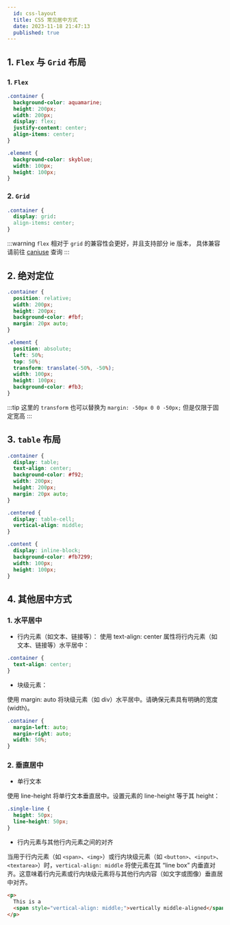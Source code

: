 ```yaml
---
  id: css-layout
  title: CSS 常见居中方式
  date: 2023-11-18 21:47:13
  published: true
---
```


<LinkCard
  title="CSS 水平居中布局方式"
  href="https://github.com/cullyfung/blog-demo/tree/main/packages/css-layout"
  image="https://w.wallhaven.cc/full/vq/wallhaven-vq27p5.jpg"
/>

## 1. `Flex` 与 `Grid` 布局

### 1. `Flex`

```css showLineNumbers {5-7}
.container {
  background-color: aquamarine;
  height: 200px;
  width: 200px;
  display: flex;
  justify-content: center;
  align-items: center;
}

.element {
  background-color: skyblue;
  width: 100px;
  height: 100px;
}
```

### 2. `Grid`

```css
.container {
  display: grid:
  align-items: center;
}

```

:::warning
`flex` 相对于 `grid` 的兼容性会更好，并且支持部分 ie 版本， 具体兼容请前往 [caniuse](https://caniuse.com/?search=grid) 查询
:::

## 2. 绝对定位

```css showLineNumbers {2, 10-13}
.container {
  position: relative;
  width: 200px;
  height: 200px;
  background-color: #fbf;
  margin: 20px auto;
}

.element {
  position: absolute;
  left: 50%;
  top: 50%;
  transform: translate(-50%, -50%);
  width: 100px;
  height: 100px;
  background-color: #fb3;
}
```

:::tip
这里的 `transform` 也可以替换为 `margin: -50px 0 0 -50px;` 但是仅限于固定宽高
:::

## 3. `table` 布局

```css showLineNumbers {2-3, 11-12, 16}
.container {
  display: table;
  text-align: center;
  background-color: #f92;
  width: 200px;
  height: 200px;
  margin: 20px auto;
}

.centered {
  display: table-cell;
  vertical-align: middle;
}

.content {
  display: inline-block;
  background-color: #fb7299;
  width: 100px;
  height: 100px;
}
```

## 4. 其他居中方式

### 1. 水平居中

- 行内元素（如文本、链接等）：
  使用 text-align: center 属性将行内元素（如文本、链接等）水平居中：

```css showLineNumbers {2}
.container {
  text-align: center;
}
```

- 块级元素：

使用 margin: auto 将块级元素（如 div）水平居中。请确保元素具有明确的宽度 (width)。

```css
.container {
  margin-left: auto;
  margin-right: auto;
  width: 50%;
}
```

### 2. 垂直居中

- 单行文本

使用 line-height 将单行文本垂直居中。设置元素的 line-height 等于其 height：

```css
.single-line {
  height: 50px;
  line-height: 50px;
}
```

- 行内元素与其他行内元素之间的对齐

当用于行内元素（如 `<span>`、`<img>`）或行内块级元素（如 `<button>`、`<input>`、`<textarea>`）时，`vertical-align: middle` 将使元素在其 “line box” 内垂直对齐。这意味着行内元素或行内块级元素将与其他行内内容（如文字或图像）垂直居中对齐。

```html
<p>
  This is a
  <span style="vertical-align: middle;">vertically middle-aligned</span> text.
</p>
```
